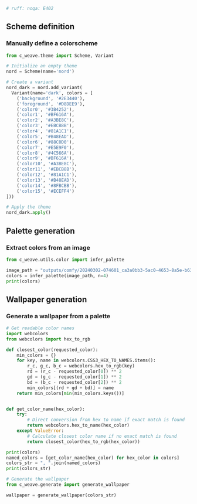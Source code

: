 ```py
# ruff: noqa: E402
```

## Scheme definition

### Manually define a colorscheme
```python
from c_weave.theme import Scheme, Variant

# Initialize an empty theme
nord = Scheme(name='nord')

# Create a variant
nord_dark = nord.add_variant(
  Variant(name='dark', colors = [
    ('background', '#2E3440'),
    ('foreground', '#D8DEE9'),
    ('color0', '#3B4252'),
    ('color1', '#BF616A'),
    ('color2', '#A3BE8C'),
    ('color3', '#EBCB8B'),
    ('color4', '#81A1C1'),
    ('color5', '#B48EAD'),
    ('color6', '#88C0D0'),
    ('color7', '#E5E9F0'),
    ('color8', '#4C566A'),
    ('color9', '#BF616A'),
    ('color10', '#A3BE8C'),
    ('color11', '#EBCB8B'),
    ('color12', '#81A1C1'),
    ('color13', '#B48EAD'),
    ('color14', '#8FBCBB'),
    ('color15', '#ECEFF4')
]))

# Apply the theme
nord_dark.apply()
```


## Palette generation
### Extract colors from an image

```python
from c_weave.utils.color import infer_palette

image_path = "outputs/comfy/20240302-074601_ca3a0bb3-5ac0-4653-8a5e-b63f6088fddb.png"
colors = infer_palette(image_path, n=4)
print(colors)
```

## Wallpaper generation

### Generate a wallpaper from a palette

```python
# Get readable color names
import webcolors
from webcolors import hex_to_rgb

def closest_color(requested_color):
    min_colors = {}
    for key, name in webcolors.CSS3_HEX_TO_NAMES.items():
        r_c, g_c, b_c = webcolors.hex_to_rgb(key)
        rd = (r_c - requested_color[0]) ** 2
        gd = (g_c - requested_color[1]) ** 2
        bd = (b_c - requested_color[2]) ** 2
        min_colors[(rd + gd + bd)] = name
    return min_colors[min(min_colors.keys())]


def get_color_name(hex_color):
    try:
        # Direct conversion from hex to name if exact match is found
        return webcolors.hex_to_name(hex_color)
    except ValueError:
        # Calculate closest color name if no exact match is found
        return closest_color(hex_to_rgb(hex_color))

print(colors)
named_colors = [get_color_name(hex_color) for hex_color in colors]
colors_str = ", ".join(named_colors)
print(colors_str)
```

```py
# Generate the wallpaper
from c_weave.generate import generate_wallpaper

wallpaper = generate_wallpaper(colors_str)
```


